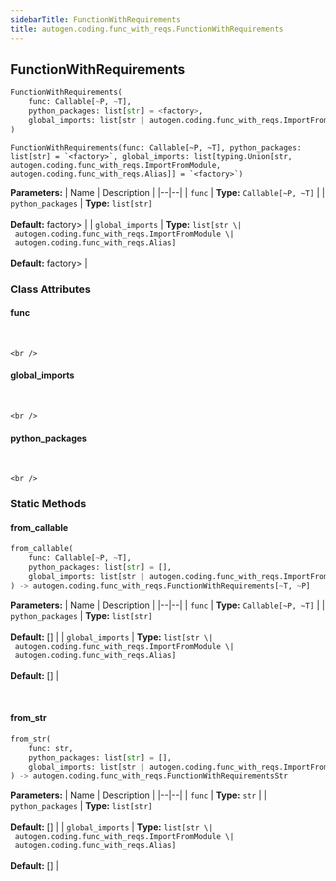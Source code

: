 ```yaml
---
sidebarTitle: FunctionWithRequirements
title: autogen.coding.func_with_reqs.FunctionWithRequirements
---
```

<h2 id="autogen.coding.func_with_reqs.FunctionWithRequirements" class="doc doc-heading">
    <code class="doc-symbol doc-symbol-heading doc-symbol-class"></code>
    <span class="doc doc-object-name doc-class-name">FunctionWithRequirements</span>
</h2>

```python
FunctionWithRequirements(
    func: Callable[~P, ~T],
    python_packages: list[str] = <factory>,
    global_imports: list[str | autogen.coding.func_with_reqs.ImportFromModule | autogen.coding.func_with_reqs.Alias] = <factory>
)
```

    FunctionWithRequirements(func: Callable[~P, ~T], python_packages: list[str] = `<factory>`, global_imports: list[typing.Union[str, autogen.coding.func_with_reqs.ImportFromModule, autogen.coding.func_with_reqs.Alias]] = `<factory>`)

<b>Parameters:</b>
| Name | Description |
|--|--|
| `func` | **Type:** `Callable[~P, ~T]` |
| `python_packages` | **Type:** `list[str]`<br/><br/>**Default:** factory> |
| `global_imports` | **Type:** `list[str \| autogen.coding.func_with_reqs.ImportFromModule \| autogen.coding.func_with_reqs.Alias]`<br/><br/>**Default:** factory> |

### Class Attributes

<code class="doc-symbol doc-symbol-heading doc-symbol-attribute"></code>
#### func
<br />

    <br />

<code class="doc-symbol doc-symbol-heading doc-symbol-attribute"></code>
#### global_imports
<br />

    <br />

<code class="doc-symbol doc-symbol-heading doc-symbol-attribute"></code>
#### python_packages
<br />

    <br />

### Static Methods

<code class="doc-symbol doc-symbol-heading doc-symbol-method"></code>
#### from_callable

```python
from_callable(
    func: Callable[~P, ~T],
    python_packages: list[str] = [],
    global_imports: list[str | autogen.coding.func_with_reqs.ImportFromModule | autogen.coding.func_with_reqs.Alias] = []
) -> autogen.coding.func_with_reqs.FunctionWithRequirements[~T, ~P]
```

    

<b>Parameters:</b>
| Name | Description |
|--|--|
| `func` | **Type:** `Callable[~P, ~T]` |
| `python_packages` | **Type:** `list[str]`<br/><br/>**Default:** [] |
| `global_imports` | **Type:** `list[str \| autogen.coding.func_with_reqs.ImportFromModule \| autogen.coding.func_with_reqs.Alias]`<br/><br/>**Default:** [] |

<br />

<code class="doc-symbol doc-symbol-heading doc-symbol-method"></code>
#### from_str

```python
from_str(
    func: str,
    python_packages: list[str] = [],
    global_imports: list[str | autogen.coding.func_with_reqs.ImportFromModule | autogen.coding.func_with_reqs.Alias] = []
) -> autogen.coding.func_with_reqs.FunctionWithRequirementsStr
```

    

<b>Parameters:</b>
| Name | Description |
|--|--|
| `func` | **Type:** `str` |
| `python_packages` | **Type:** `list[str]`<br/><br/>**Default:** [] |
| `global_imports` | **Type:** `list[str \| autogen.coding.func_with_reqs.ImportFromModule \| autogen.coding.func_with_reqs.Alias]`<br/><br/>**Default:** [] |

<br />